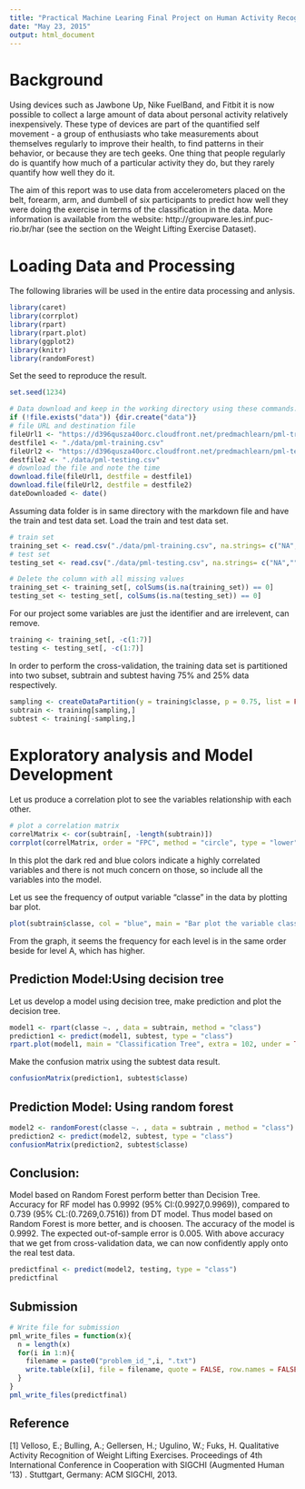 ```yaml
---
title: "Practical Machine Learing Final Project on Human Activity Recognition"
date: "May 23, 2015"
output: html_document
---
```


# Background
Using devices such as Jawbone Up, Nike FuelBand, and Fitbit it is now possible to collect a large amount of data about personal activity relatively inexpensively. These type of devices are part of the quantified self movement - a group of enthusiasts who take measurements about themselves regularly to improve their health, to find patterns in their behavior, or because they are tech geeks. One thing that people regularly do is quantify how much of a particular activity they do, but they rarely quantify how well they do it. 

The aim of this report was to use data from accelerometers placed on the belt, forearm, arm, and dumbell of six participants to predict how well they were doing the exercise in terms of the classification in the data. More information is available from the website: http://groupware.les.inf.puc-rio.br/har (see the section on the Weight Lifting Exercise Dataset).  

# Loading Data and Processing

The following libraries will be used in the entire data processing and anlysis.
```r
library(caret)
library(corrplot)
library(rpart)
library(rpart.plot)
library(ggplot2)
library(knitr)
library(randomForest)
```


Set the seed to reproduce the result.
```r
set.seed(1234)
```

```r

# Data download and keep in the working directory using these commands.
if (!file.exists("data")) {dir.create("data")}
# file URL and destination file
fileUrl1 <- "https://d396qusza40orc.cloudfront.net/predmachlearn/pml-training.csv"
destfile1 <- "./data/pml-training.csv"
fileUrl2 <- "https://d396qusza40orc.cloudfront.net/predmachlearn/pml-testing.csv"
destfile2 <- "./data/pml-testing.csv"
# download the file and note the time
download.file(fileUrl1, destfile = destfile1)
download.file(fileUrl2, destfile = destfile2)
dateDownloaded <- date()
```

Assuming data folder is in same directory with the markdown file and have the train and test data set.
Load the train and test data set.

```r
# train set
training_set <- read.csv("./data/pml-training.csv", na.strings= c("NA","","#DIV/0!"))
# test set
testing_set <- read.csv("./data/pml-testing.csv", na.strings= c("NA","","#DIV/0!"))
```

```r
# Delete the column with all missing values
training_set <- training_set[, colSums(is.na(training_set)) == 0]
testing_set <- testing_set[, colSums(is.na(testing_set)) == 0]
```

For our project some variables are just the identifier and are irrelevent, can remove.

```r
training <- training_set[, -c(1:7)]
testing <- testing_set[, -c(1:7)]
```

In order to perform the cross-validation, the training data set is partitioned into two subset,
subtrain and subtest having 75% and 25% data respectively.

```r
sampling <- createDataPartition(y = training$classe, p = 0.75, list = FALSE)
subtrain <- training[sampling,]
subtest <- training[-sampling,]
```

# Exploratory analysis and Model Development

Let us produce a correlation plot to see the variables relationship with each other.

```r
# plot a correlation matrix
correlMatrix <- cor(subtrain[, -length(subtrain)])
corrplot(correlMatrix, order = "FPC", method = "circle", type = "lower", tl.cex = 0.8,  tl.col = rgb(0, 0, 0))
```

In this plot the dark red and blue colors indicate a highly correlated variables and there is not much concern on those, so include all the variables into the model.

Let us see the frequency of output variable "classe" in the data by plotting bar plot. 
```r
plot(subtrain$classe, col = "blue", main = "Bar plot the variable classe taking the subtrain data", xlab = "classe levels", ylab = "Frequency")
```

From the graph, it seems the frequency for each level is in the same order beside for level A, which has higher. 

## Prediction Model:Using decision tree
Let us develop a model using decision tree, make prediction and plot the decision tree.

```r
model1 <- rpart(classe ~. , data = subtrain, method = "class")
prediction1 <- predict(model1, subtest, type = "class")
rpart.plot(model1, main = "Classification Tree", extra = 102, under = TRUE, faclen = 0)
```

Make the confusion matrix using the subtest data result.

```r
confusionMatrix(prediction1, subtest$classe)
```

## Prediction Model: Using random forest

```r
model2 <- randomForest(classe ~. , data = subtrain , method = "class")
prediction2 <- predict(model2, subtest, type = "class")
confusionMatrix(prediction2, subtest$classe)
```

## Conclusion:

Model based on Random Forest perform better than Decision Tree. 
Accuracy for RF model has 0.9992 (95% CI:(0.9927,0.9969)), compared to 0.739 (95% CL:(0.7269,0.7516)) from DT model. Thus model based on Random Forest is more better, and is choosen. The accuracy of the model is 0.9992. The expected out-of-sample error is 0.005. With above accuracy that we get from cross-validation data, we can now confidently apply onto the real test data. 
```r
predictfinal <- predict(model2, testing, type = "class")
predictfinal
```

## Submission

```r
# Write file for submission
pml_write_files = function(x){
  n = length(x)
  for(i in 1:n){
    filename = paste0("problem_id_",i, ".txt")
    write.table(x[i], file = filename, quote = FALSE, row.names = FALSE, col.names = FALSE)
  } 
}
pml_write_files(predictfinal)
```

## Reference

[1] Velloso, E.; Bulling, A.; Gellersen, H.; Ugulino, W.; Fuks, H. Qualitative Activity Recognition of Weight Lifting Exercises. Proceedings of 4th International Conference in Cooperation with SIGCHI (Augmented Human ’13) . Stuttgart, Germany: ACM SIGCHI, 2013.



























